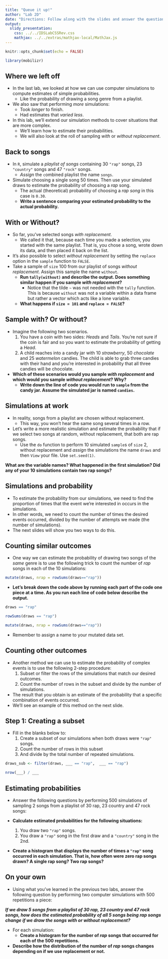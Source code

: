 ```yaml
---
title: "Queue it up!"
author: "Lab 2D"
date: "Directions: Follow along with the slides and answer the questions in **red** font in your journal."
output: 
  slidy_presentation: 
    css: ../../IDSLabCSSRev.css
    mathjax: ../../extras/mathjax-local/MathJax.js
---
```


```r
knitr::opts_chunk$set(echo = FALSE)
```
 
```r
library(mobilizr)
```

## Where we left off

- In the last lab, we looked at how we can use computer simulations to compute estimates of simple probabilities.
  - Like the probability of drawing a song genre from a playlist.
- We also saw that performing _more_ simulations:
    - Took _longer_ to finish.
    - Had estimates that _varied less_.
- In this lab, we'll extend our simulation methods to cover situations that are more complex.
    - We'll learn how to estimate their probabilities.
    - We will also look at the roll of sampling _with_ or _without_ _replacement_.
    

## Back to songs

- In `R`, simulate a _playlist of songs_ containing 30 `"rap"` songs, 23 `"country"` songs and 47 `"rock"` songs.
    - _Assign_ the `c`ombined playlist the name `songs`.
- Simulate choosing a single song 50 times. Then use your simulated draws to estimate the probability of choosing a _rap_ song.
    - The actual (theoretical) probability of choosing a _rap song_ in this case is `0.30`.
    - **Write a sentence comparing your estimated probability to the actual probability.**


## With or Without?

- So far, you've selected songs _with replacement_. 
    - We called it that, because each time you made a selection, you started with the same playlist. That is, you chose a song, wrote down its data, and then placed it back on the list.
- It's also possible to select _without replacement_ by setting the `replace` option in the `sample` function to `FALSE`.
- Take a sample of `size` 100 from our playlist of songs _without replacement_. Assign this sample the name `without`. 
    - **Run `tally(without)` and describe the output. Does something similar happen if you sample _with replacement_?**
      - Notice that the tilde `~` was not needed with the `tally` function. This is because `without` was not a variable within a data frame but rather a vector which acts like a lone variable.
    - **What happens if `size = 101` and `replace = FALSE`?**


## Sample with? Or without?

- Imagine the following two scenarios.
    1. You have a coin with two sides: _Heads_ and _Tails_. You're not sure if the coin is fair and so you want to estimate the probability of getting a _Head_.
    2. A child reaches into a candy jar with 10 _strawberry_, 50 _chocolate_ and 25 _watermelon_ candies. The child is able to grab three candies with their hand and you're interested in probability that all three candies will be chocolate.
- **Which of these scenarios would you sample _with replacement_ and which would you sample _without replacement_? Why?**
    - **Write down the line of code you would run to `sample` from the candy jar. Assume the simulated jar is named `candies`.**


## Simulations at work

- In reality, songs from a playlist are chosen without replacement.
    - This way, you won't hear the same song several times in a row.
- Let's write a more realistic simulation and estimate the probability that if we select two songs at random, without replacement, that both are rap songs.
    - Use the `do` function to perform 10 simulated `sample`s of `size` 2, without replacement and _assign_ the simulations the name `draws` and then `View` your file. Use `set.seed(1)`.

**What are the variable names? What happened in the first simulation? Did any of your 10 simulations contain two rap songs?**

## Simulations and probability

- To estimate the probability from our simulations, we need to find the proportion of times that the event we're interested in occurs in the simulations.
- In other words, we need to count the number of times the desired events occurred, divided by the number of attempts we made (the number of simulations).
- The next slides will show you two ways to do this.


## Counting similar outcomes

- One way we can estimate the probability of drawing two songs of the _same_ genre is to use the following trick to count the number of _rap_ songs in each of the 10 simulations:

```r
mutate(draws, nrap = rowSums(draws=="rap"))
```

- **Let's break down the code above by running each part of the code one piece at a time. As you run each line of code below describe the output.**
```r
draws == "rap"
```

```r
rowSums(draws == "rap")
```

```r
mutate(draws, nrap = rowSums(draws=="rap"))
```

- Remember to assign a name to your mutated data set.

## Counting other outcomes

- Another method we can use to estimate the probability of complex events is to use the following 2-step procedure:
    1. Subset or filter the rows of the simulations that match our desired outcomes.
    2. Count the number of rows in the subset and divide by the number of simulations.
- The result that you obtain is an estimate of the probability that a specific combination of events occurred.
- We'll see an example of this method on the next slide.


## Step 1: Creating a subset

- Fill in the blanks below to: 
    1. Create a subset of our simulations when both draws were `"rap"` songs.
    2. Count the number of rows in this subset
    3. And divide by the total number of repeated simulations.
    
```r
draws_sub <- filter(draws, ___ == "rap",  ___ == "rap")
```
```r
nrow(___) / ___
```


## Estimating probabilities

- Answer the following questions by performing 500 simulations of sampling 2 songs from a playlist of 30 rap, 23 country and 47 rock songs:

- **Calculate estimated probabilities for the following situations:**
    1. You draw two `"rap"` songs.
    2. You draw a `"rap"` song in the first draw and a `"country"` song in the 2nd.

- **Create a histogram that displays the number of times a `"rap"` song occurred in each simulation. That is, how often were zero rap songs drawn? A single rap song? Two rap songs?**


## On your own

- Using what you've learned in the previous two labs, answer the following question by performing two computer simulations with 500 repetitions a piece:

**_If we draw 5 songs from a playlist of 30 rap, 23 country and 47 rock songs, how does the estimated probability of all 5 songs being rap songs change if we draw the songs with or without replacement?_**

- For each simulation:
    - **Create a histogram for the number of _rap_ songs that occurred for each of the 500 repetitions.**
- **Describe how the distribution of the number of _rap_ songs changes depending on if we use replacement or not.**


